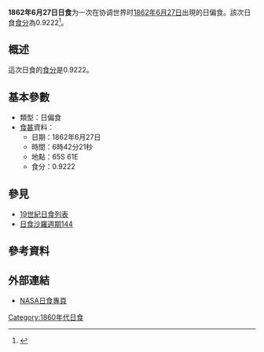 {{Infobox Solar eclipse
| Year        = 1862
| Month       = 6
| Day         = 27
| Type        = 日偏食
| Image       = SE1862Jun27P.gif
| Image size  = 200px
| Image intro = 1862年6月27日日偏食路徑圖
  <!--   日食資料   -->
| Gamma       = -1.0252
| Mag         = 0.9222
| Saros       = [[日食沙羅週期144|144]]
| Saros total = 
| Saros seq   = 
  <!--     食甚     -->
| Duration    = 
| Location    = 
| Coords      = 
| Width       = 
  <!--   開始時間   -->
| Partial     = 
| Start type  = 
| Centre      = 
| Greatest    = 06:42:21
  <!--     倒數     -->
| hour        = 06
| minute      = 42
| second      = 21
| Duration_s  = 
}}
'''1862年6月27日日食'''为一次在协调世界时[[1862年|1862年]][[6月27日|6月27日]]出現的日偏食。該次日食[[食分|食分]]為0.9222<ref name="nasa_catalog_list">{{cite web |url=http://eclipse.gsfc.nasa.gov/SEcat5/SE1801-1900.html |title=Catalog of Solar Eclipses: 1801 to 1900 |language=en |publisher=[[NASA|NASA]] |accessdate=2009-07-26 |archiveurl=https://web.archive.org/web/20150112204733/http://eclipse.gsfc.nasa.gov/SEcat5/SE1801-1900.html |archivedate=2015-01-12 |deadurl=no }}</ref>。

== 概述 ==
這次日食的[[食分|食分]]是0.9222。

== 基本參數 ==
{{NoteUTC}}
* 類型：日偏食
*[[食甚|食甚]]資料：
** 日期：1862年6月27日
** 時間：6時42分21秒 
** 地點：65S 61E
** 食分：0.9222

== 參見 ==
{{日食主題}}
* [[19世紀日食列表|19世紀日食列表]]
* [[日食沙羅週期144|日食沙羅週期144]]

== 參考資料 ==
{{reflist}}

== 外部連結 ==
* [http://eclipse.gsfc.nasa.gov/solar.html NASA日食專頁]{{Wayback|url=http://eclipse.gsfc.nasa.gov/solar.html |date=20190108200537 }}{{en icon}}

{{日食}}

[[Category:1860年代日食|Category:1860年代日食]]


{{Eclipse-stub}}